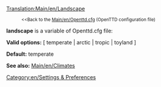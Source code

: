 [[Translation:Main/en/Landscape]]
:<small><<Back to the [[Main/en/Openttd.cfg]] (OpenTTD configuration file)</small>


'''landscape''' is a variable of Openttd.cfg file:

'''Valid options:''' [ temperate | arctic | tropic | toyland ]

'''Default:''' temperate

'''See also:''' [[Main/en/Climates]]

[[Category:en/Settings & Preferences]]